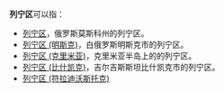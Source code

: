 '''列宁区'''可以指：
* [[列宁区|列宁区]]，俄罗斯莫斯科州的列宁区。
* [[列宁区_(明斯克)|列宁区 (明斯克)]]，白俄罗斯明斯克市的列宁区。
* [[列宁区_(克里米亚)|列宁区 (克里米亚)]]，克里米亚半岛上的的列宁区。
* [[列宁区_(比什凯克)|列宁区 (比什凯克)]]，吉尔吉斯斯坦比什凯克市的列宁区。
* [[列宁区_(符拉迪沃斯托克)|列宁区 (符拉迪沃斯托克)]]

{{Disambiguation|N|Cat=三字行政区译名消歧义}}